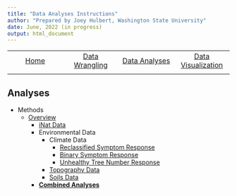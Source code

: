 ```yaml
---
title: "Data Analyses Instructions"
author: "Prepared by Joey Hulbert, Washington State University"
date: June, 2022 (in progress)
output: html_document
---
```



|            |            |            |            |
|:----------:|:----------:|:----------:|:----------:|
|[Home](https://jmhulbert.github.io/redcedar)|[Data Wrangling](https://jmhulbert.github.io/redcedar/data-wrangle/)|[Data Analyses](https://jmhulbert.github.io/redcedar/analyses/)|[Data Visualization](https://jmhulbert.github.io/redcedar/data-visualization/)|
|             |           |            |            |


## Analyses 

* Methods
  + [Overview](./analyses/)
    + [iNat Data](./analyses/inat/iNat-Data-Analysis.html)
    + Environmental Data
      + Climate Data
        + [Reclassified Symptom Response](./analyses/climate/Climate-Data-Analysis---filtered-symptom-response.html)
        + [Binary Symptom Response](./analyses/climate/Climate-Data-Analysis---binary-symptom-response.html)
        + [Unhealthy Tree Number Response](./analyses/climate/Climate-Data-Analysis---unhealthy-tree-number-response.html)
      + [Topography Data](./analyses/topo/Topo-Data-Analysis.html)
      + [Soils Data](./analyses/soils/Soils-Data-Analysis.html)
    + [**Combined Analyses**](./analyses/Full-Environmental-Predictor-Analyses.html)

